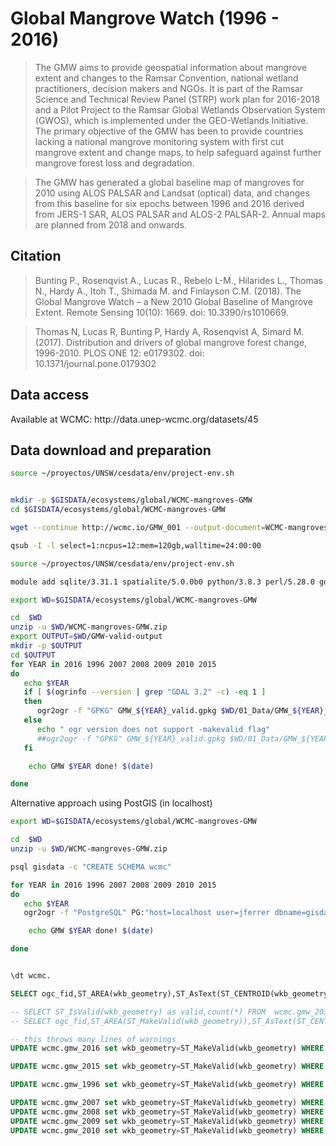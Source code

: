 # Global Mangrove Watch (1996 - 2016)

> The GMW aims to provide geospatial information about mangrove extent and changes to the Ramsar Convention, national wetland practitioners, decision makers and NGOs. It is part of the Ramsar Science and Technical Review Panel (STRP) work plan for 2016-2018 and a Pilot Project to the Ramsar Global Wetlands Observation System (GWOS), which is implemented under the GEO-Wetlands Initiative. The primary objective of the GMW has been to provide countries lacking a national mangrove monitoring system with first cut mangrove extent and change maps, to help safeguard against further mangrove forest loss and degradation.

> The GMW has generated a global baseline map of mangroves for 2010 using ALOS PALSAR and Landsat (optical) data, and changes from this baseline for six epochs between 1996 and 2016 derived from JERS-1 SAR, ALOS PALSAR and ALOS-2 PALSAR-2. Annual maps are planned from 2018 and onwards.

## Citation

> Bunting P., Rosenqvist A., Lucas R., Rebelo L-M., Hilarides L., Thomas N., Hardy A., Itoh T., Shimada M. and Finlayson C.M. (2018). The Global Mangrove Watch – a New 2010 Global Baseline of Mangrove Extent. Remote Sensing 10(10): 1669. doi: 10.3390/rs1010669.

> Thomas N, Lucas R, Bunting P, Hardy A, Rosenqvist A, Simard M. (2017). Distribution and drivers of global mangrove forest change, 1996-2010. PLOS ONE 12: e0179302. doi: 10.1371/journal.pone.0179302

## Data access
Available at WCMC:
http://data.unep-wcmc.org/datasets/45


## Data download and preparation

```sh
source ~/proyectos/UNSW/cesdata/env/project-env.sh


mkdir -p $GISDATA/ecosystems/global/WCMC-mangroves-GMW
cd $GISDATA/ecosystems/global/WCMC-mangroves-GMW

wget --continue http://wcmc.io/GMW_001 --output-document=WCMC-mangroves-GMW.zip

```

```sh
qsub -I -l select=1:ncpus=12:mem=120gb,walltime=24:00:00

source ~/proyectos/UNSW/cesdata/env/project-env.sh

module add sqlite/3.31.1 spatialite/5.0.0b0 python/3.8.3 perl/5.28.0 gdal/3.2.1 geos/3.8.1

export WD=$GISDATA/ecosystems/global/WCMC-mangroves-GMW

cd  $WD
unzip -u $WD/WCMC-mangroves-GMW.zip
export OUTPUT=$WD/GMW-valid-output
mkdir -p $OUTPUT
cd $OUTPUT
for YEAR in 2016 1996 2007 2008 2009 2010 2015
do
   echo $YEAR
   if [ $(ogrinfo --version | grep "GDAL 3.2" -c) -eq 1 ]
   then
      ogr2ogr -f "GPKG" GMW_${YEAR}_valid.gpkg $WD/01_Data/GMW_${YEAR}_v2.shp GMW_${YEAR}_v2 -nlt PROMOTE_TO_MULTI -makevalid
   else
      echo " ogr version does not support -makevalid flag"
      ##ogr2ogr -f "GPKG" GMW_${YEAR}_valid.gpkg $WD/01_Data/GMW_${YEAR}_v2.shp GMW_${YEAR}_v2 -nlt PROMOTE_TO_MULTI
   fi      

    echo GMW $YEAR done! $(date)

done
```


Alternative approach using PostGIS (in localhost)

```sh
export WD=$GISDATA/ecosystems/global/WCMC-mangroves-GMW

cd  $WD
unzip -u $WD/WCMC-mangroves-GMW.zip

psql gisdata -c "CREATE SCHEMA wcmc"

for YEAR in 2016 1996 2007 2008 2009 2010 2015
do
   echo $YEAR
   ogr2ogr -f "PostgreSQL" PG:"host=localhost user=jferrer dbname=gisdata"  $WD/01_Data/GMW_${YEAR}_v2.shp -lco SCHEMA=wcmc -nlt PROMOTE_TO_MULTI -nln gmw_${YEAR}

    echo GMW $YEAR done! $(date)

done

```


```sql

\dt wcmc.

SELECT ogc_fid,ST_AREA(wkb_geometry),ST_AsText(ST_CENTROID(wkb_geometry))  FROM  wcmc.gmw_2016 where ST_IsValid(wkb_geometry) LIMIT 10;

-- SELECT ST_IsValid(wkb_geometry) as valid,count(*) FROM  wcmc.gmw_2016 GROUP BY valid;
-- SELECT ogc_fid,ST_AREA(ST_MakeValid(wkb_geometry)),ST_AsText(ST_CENTROID(wkb_geometry)),ST_IsValid(wkb_geometry) FROM  wcmc.gmw_2016 where NOT ST_IsValid(wkb_geometry) LIMIT 10;

-- this throws many lines of warnings
UPDATE wcmc.gmw_2016 set wkb_geometry=ST_MakeValid(wkb_geometry) WHERE NOT ST_IsValid(wkb_geometry); -- UPDATE 63099

UPDATE wcmc.gmw_2015 set wkb_geometry=ST_MakeValid(wkb_geometry) WHERE NOT ST_IsValid(wkb_geometry); --

UPDATE wcmc.gmw_1996 set wkb_geometry=ST_MakeValid(wkb_geometry) WHERE NOT ST_IsValid(wkb_geometry); --

UPDATE wcmc.gmw_2007 set wkb_geometry=ST_MakeValid(wkb_geometry) WHERE NOT ST_IsValid(wkb_geometry); --
UPDATE wcmc.gmw_2008 set wkb_geometry=ST_MakeValid(wkb_geometry) WHERE NOT ST_IsValid(wkb_geometry); --
UPDATE wcmc.gmw_2009 set wkb_geometry=ST_MakeValid(wkb_geometry) WHERE NOT ST_IsValid(wkb_geometry); --
UPDATE wcmc.gmw_2010 set wkb_geometry=ST_MakeValid(wkb_geometry) WHERE NOT ST_IsValid(wkb_geometry); --


```
